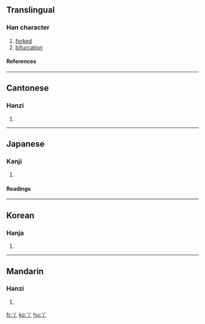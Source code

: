 ==Translingual==
===Han character===
{{Han char|rn=2|rad=丨|as=02|sn=3|four=8020<sub>0</sub>|canj=金中 (CL), XX金中 (XXCL)}}
# [[forked]]
# [[bifurcation]]
====References====
{{Han ref|kx=0079.010|dkj=00071|dj=0158.040|hdz=10028.060|uh=4E2B|ud=20011|bh=A458|bd=42072}}
----
==Cantonese==
===Hanzi===
{{yue-hanzi|jyut=|y=a1}}
# {{defn|Cantonese}}
----
==Japanese==
===Kanji===
{{ja-kanji|grade=|rs=丨02}}
# {{defn|Japanese}}
====Readings====
{{ja-readings|on=[[あ]] (a)|kun=[[ふたまた]] (futamata), [[あげまき]] (agemaki)}}
----
==Korean==
===Hanja===
{{ko-hanja|hangeul=[[아]]|rv=a|mr=a}}
# {{defn|Korean}}
----
==Mandarin==
===Hanzi===
{{cmn-hanzi|pin=[[yā]] (ya1), [[zhòng]] (zhong4)|wg=ya<sup>1</sup>, chung<sup>4</sup>}}
# {{defn|Mandarin}}

[[fr:丫]]
[[ko:丫]]
[[hu:丫]]